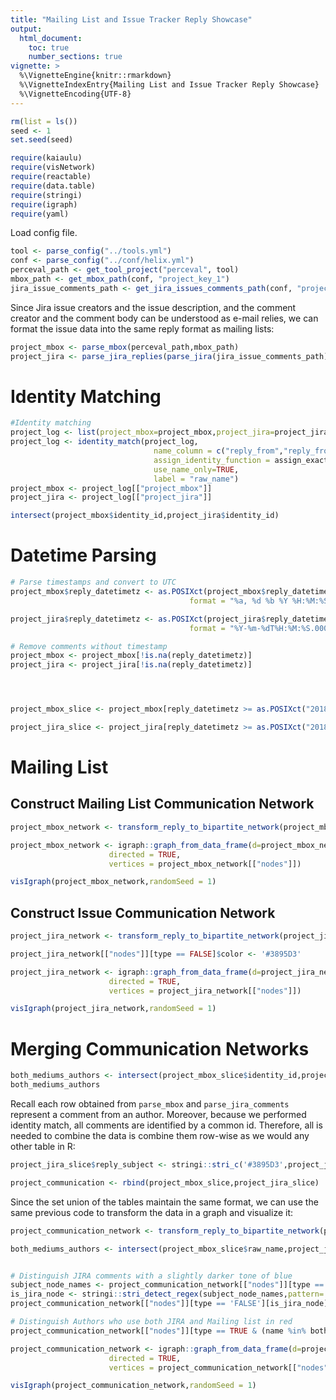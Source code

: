 ```yaml
---
title: "Mailing List and Issue Tracker Reply Showcase"
output: 
  html_document:
    toc: true
    number_sections: true
vignette: >
  %\VignetteEngine{knitr::rmarkdown}
  %\VignetteIndexEntry{Mailing List and Issue Tracker Reply Showcase}
  %\VignetteEncoding{UTF-8}
---
```


```r
rm(list = ls())
seed <- 1
set.seed(seed)
```

```r
require(kaiaulu)
require(visNetwork)
require(reactable)
require(data.table)
require(stringi)
require(igraph)
require(yaml)
```

Load config file.

```r
tool <- parse_config("../tools.yml")
conf <- parse_config("../conf/helix.yml")
perceval_path <- get_tool_project("perceval", tool)
mbox_path <- get_mbox_path(conf, "project_key_1")
jira_issue_comments_path <- get_jira_issues_comments_path(conf, "project_key_1")
```


Since Jira issue creators and the issue description, and the comment creator and the comment body can be understood as e-mail relies, we can format the issue data into the same reply format as mailing lists:


```r
project_mbox <- parse_mbox(perceval_path,mbox_path)
project_jira <- parse_jira_replies(parse_jira(jira_issue_comments_path))
```

# Identity Matching

```r
#Identity matching
project_log <- list(project_mbox=project_mbox,project_jira=project_jira)
project_log <- identity_match(project_log,
                                name_column = c("reply_from","reply_from"),
                                assign_identity_function = assign_exact_identity,
                                use_name_only=TRUE,
                                label = "raw_name")
project_mbox <- project_log[["project_mbox"]]
project_jira <- project_log[["project_jira"]]
```

```r
intersect(project_mbox$identity_id,project_jira$identity_id)
```

# Datetime Parsing

```r
# Parse timestamps and convert to UTC
project_mbox$reply_datetimetz <- as.POSIXct(project_mbox$reply_datetimetz,
                                        format = "%a, %d %b %Y %H:%M:%S %z", tz = "UTC")

project_jira$reply_datetimetz <- as.POSIXct(project_jira$reply_datetimetz,
                                        format = "%Y-%m-%dT%H:%M:%S.000+0000", tz = "UTC")

# Remove comments without timestamp
project_mbox <- project_mbox[!is.na(reply_datetimetz)]
project_jira <- project_jira[!is.na(reply_datetimetz)]




project_mbox_slice <- project_mbox[reply_datetimetz >= as.POSIXct("2018-04-29", format = "%Y-%m-%d",tz = "UTC") & reply_datetimetz < as.POSIXct("2019-02-26", format = "%Y-%m-%d",tz = "UTC")]

project_jira_slice <- project_jira[reply_datetimetz >= as.POSIXct("2018-04-29", format = "%Y-%m-%d",tz = "UTC") & reply_datetimetz < as.POSIXct("2019-02-26", format = "%Y-%m-%d",tz = "UTC")]
```

# Mailing List

## Construct Mailing List Communication Network

```r
project_mbox_network <- transform_reply_to_bipartite_network(project_mbox_slice)

project_mbox_network <- igraph::graph_from_data_frame(d=project_mbox_network[["edgelist"]], 
                      directed = TRUE, 
                      vertices = project_mbox_network[["nodes"]])

visIgraph(project_mbox_network,randomSeed = 1)
```

## Construct Issue Communication Network

```r
project_jira_network <- transform_reply_to_bipartite_network(project_jira_slice)

project_jira_network[["nodes"]][type == FALSE]$color <- '#3895D3'

project_jira_network <- igraph::graph_from_data_frame(d=project_jira_network[["edgelist"]], 
                      directed = TRUE, 
                      vertices = project_jira_network[["nodes"]])

visIgraph(project_jira_network,randomSeed = 1)
```

# Merging Communication Networks

```r
both_mediums_authors <- intersect(project_mbox_slice$identity_id,project_jira_slice$identity_id)
both_mediums_authors
```


Recall each row obtained from `parse_mbox` and `parse_jira_comments` represent a comment from an author. Moreover, because we performed identity match, all comments are identified by a common id. Therefore, all is needed to combine the data is combine them row-wise as we would any other table in R: 

```r
project_jira_slice$reply_subject <- stringi::stri_c('#3895D3',project_jira_slice$reply_subject,sep = " ")
```


```r
project_communication <- rbind(project_mbox_slice,project_jira_slice)
```

Since the set union of the tables maintain the same format, we can use the same previous code to transform the data in a graph and visualize it: 

```r
project_communication_network <- transform_reply_to_bipartite_network(project_communication)

both_mediums_authors <- intersect(project_mbox_slice$raw_name,project_jira_slice$raw_name)


# Distinguish JIRA comments with a slightly darker tone of blue
subject_node_names <- project_communication_network[["nodes"]][type == FALSE]$name
is_jira_node <- stringi::stri_detect_regex(subject_node_names,pattern='#3895D3')
project_communication_network[["nodes"]][type == 'FALSE'][is_jira_node]$color <- '#3895D3'

# Distinguish Authors who use both JIRA and Mailing list in red 
project_communication_network[["nodes"]][type == TRUE & (name %in% both_mediums_authors)]$color <- 'red'

project_communication_network <- igraph::graph_from_data_frame(d=project_communication_network[["edgelist"]], 
                      directed = TRUE, 
                      vertices = project_communication_network[["nodes"]])

visIgraph(project_communication_network,randomSeed = 1)
```

